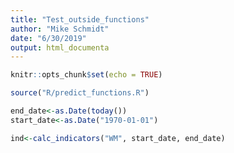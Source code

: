 ```yaml
---
title: "Test_outside_functions"
author: "Mike Schmidt"
date: "6/30/2019"
output: html_documenta
---
```


```r
knitr::opts_chunk$set(echo = TRUE)
```

```r
source("R/predict_functions.R")

end_date<-as.Date(today())
start_date<-as.Date("1970-01-01")

ind<-calc_indicators("WM", start_date, end_date)
```

